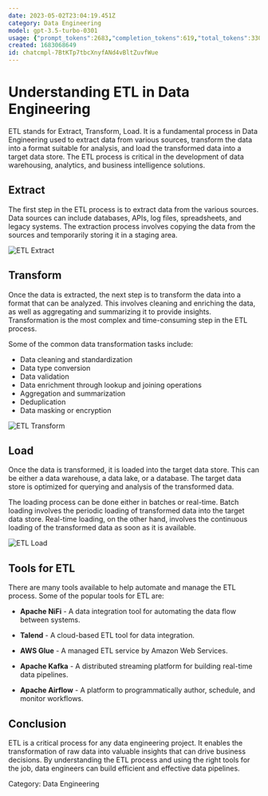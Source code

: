 ```yaml
---
date: 2023-05-02T23:04:19.451Z
category: Data Engineering
model: gpt-3.5-turbo-0301
usage: {"prompt_tokens":2683,"completion_tokens":619,"total_tokens":3302}
created: 1683068649
id: chatcmpl-7BtKTp7tbcXnyfANd4vBltZuvfWue
---
```


# Understanding ETL in Data Engineering

ETL stands for Extract, Transform, Load. It is a fundamental process in Data Engineering used to extract data from various sources, transform the data into a format suitable for analysis, and load the transformed data into a target data store. The ETL process is critical in the development of data warehousing, analytics, and business intelligence solutions.

## Extract
The first step in the ETL process is to extract data from the various sources. Data sources can include databases, APIs, log files, spreadsheets, and legacy systems. The extraction process involves copying the data from the sources and temporarily storing it in a staging area.

![ETL Extract](https://raw.githubusercontent.com/wiki/microsoft/azuredatafactory/media/ETL.png)

## Transform
Once the data is extracted, the next step is to transform the data into a format that can be analyzed. This involves cleaning and enriching the data, as well as aggregating and summarizing it to provide insights. Transformation is the most complex and time-consuming step in the ETL process.

Some of the common data transformation tasks include:
- Data cleaning and standardization
- Data type conversion
- Data validation
- Data enrichment through lookup and joining operations
- Aggregation and summarization 
- Deduplication
- Data masking or encryption

![ETL Transform](https://cdn.edureka.co/blog/wp-content/uploads/2020/05/Transform-in-ETL-Process.jpg)

## Load
Once the data is transformed, it is loaded into the target data store. This can be either a data warehouse, a data lake, or a database. The target data store is optimized for querying and analysis of the transformed data. 

The loading process can be done either in batches or real-time. Batch loading involves the periodic loading of transformed data into the target data store. Real-time loading, on the other hand, involves the continuous loading of the transformed data as soon as it is available.

![ETL Load](https://d1.awsstatic.com/diagrams/product-page-diagrams/Product-Page-Diagram_AWS-Glue_100x.png)

## Tools for ETL
There are many tools available to help automate and manage the ETL process. Some of the popular tools for ETL are:

- **Apache NiFi** - A data integration tool for automating the data flow between systems.

- **Talend** - A cloud-based ETL tool for data integration.

- **AWS Glue** - A managed ETL service by Amazon Web Services.

- **Apache Kafka** - A distributed streaming platform for building real-time data pipelines.

- **Apache Airflow** - A platform to programmatically author, schedule, and monitor workflows.

## Conclusion
ETL is a critical process for any data engineering project. It enables the transformation of raw data into valuable insights that can drive business decisions. By understanding the ETL process and using the right tools for the job, data engineers can build efficient and effective data pipelines.

Category: Data Engineering